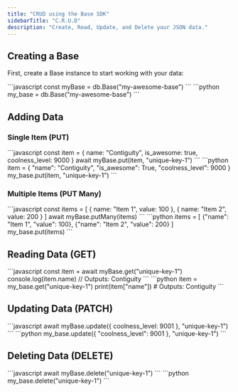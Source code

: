```yaml
---
title: "CRUD using the Base SDK"
sidebarTitle: "C.R.U.D"
description: "Create, Read, Update, and Delete your JSON data."
---
```


## Creating a Base

First, create a Base instance to start working with your data:

<Tabs>
  <Tab title="JavaScript">
    ```javascript
    const myBase = db.Base("my-awesome-base")
    ```
  </Tab>
  <Tab title="Python">
    ```python
    my_base = db.Base("my-awesome-base")
    ```
  </Tab>
</Tabs>

## Adding Data

### Single Item (PUT)

<Tabs>
  <Tab title="JavaScript">
    ```javascript
    const item = {
        name: "Contiguity",
        is_awesome: true,
        coolness_level: 9000
    }
    await myBase.put(item, "unique-key-1")
    ```
  </Tab>
  <Tab title="Python">
    ```python
    item = {
        "name": "Contiguity",
        "is_awesome": True,
        "coolness_level": 9000
    }
    my_base.put(item, "unique-key-1")
    ```
  </Tab>
</Tabs>

### Multiple Items (PUT Many)

<Tabs>
  <Tab title="JavaScript">
    ```javascript
    const items = [
        { name: "Item 1", value: 100 },
        { name: "Item 2", value: 200 }
    ]
    await myBase.putMany(items)
    ```
  </Tab>
  <Tab title="Python">
    ```python
    items = [
        {"name": "Item 1", "value": 100},
        {"name": "Item 2", "value": 200}
    ]
    my_base.put(items)
    ```
  </Tab>
</Tabs>

## Reading Data (GET)

<Tabs>
  <Tab title="JavaScript">
    ```javascript
    const item = await myBase.get("unique-key-1")
    console.log(item.name) // Outputs: Contiguity
    ```
  </Tab>
  <Tab title="Python">
    ```python
    item = my_base.get("unique-key-1")
    print(item["name"])  # Outputs: Contiguity
    ```
  </Tab>
</Tabs>

## Updating Data (PATCH)

<Tabs>
  <Tab title="JavaScript">
    ```javascript
    await myBase.update({
        coolness_level: 9001
    }, "unique-key-1")
    ```
  </Tab>
  <Tab title="Python">
    ```python
    my_base.update({
        "coolness_level": 9001
    }, "unique-key-1")
    ```
  </Tab>
</Tabs>

## Deleting Data (DELETE)

<Tabs>
  <Tab title="JavaScript">
    ```javascript
    await myBase.delete("unique-key-1")
    ```
  </Tab>
  <Tab title="Python">
    ```python
    my_base.delete("unique-key-1")
    ```
  </Tab>
</Tabs>

